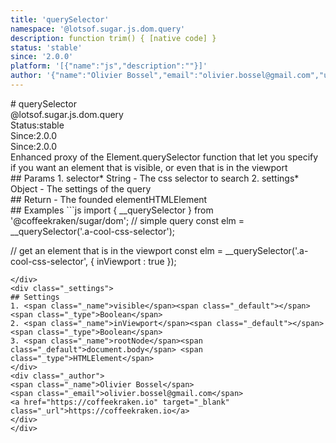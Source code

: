 ```yaml
---
title: 'querySelector'
namespace: '@lotsof.sugar.js.dom.query'
description: function trim() { [native code] }
status: 'stable'
since: '2.0.0'
platform: '[{"name":"js","description":""}]'
author: '{"name":"Olivier Bossel","email":"olivier.bossel@gmail.com","url":"https://coffeekraken.io"}'
---
```

<div class="docmap-mdx">
# querySelector
<div class="_namespace">@lotsof.sugar.js.dom.query</div>
<div class="_metas">
<div class="_status"><span class="_status-label">Status:</span><span class="_status-value -stable">stable</span></div>
<div class="_since"><span class="_since-label">Since:</span><span class="_since-value">2.0.0</span></div>
<div class="_since"><span class="_since-label">Since:</span><span class="_since-value">2.0.0</span></div>
</div>
<div class="_description">
Enhanced proxy of the Element.querySelector function that let you specify
if you want an element that is visible, or even that is in the viewport
</div>
<div class="_params">
## Params
1. <span class="_name">selector<span class="_required">*</span></span><span class="_default"></span> <span class="_type">String</span>
   - The css selector to search
2. <span class="_name">settings<span class="_required">*</span></span><span class="_default"></span> <span class="_type">Object</span>
   - The settings of the query
</div>
<div class="_return">
## Return
- <span class="_description">The founded element</span><span class="_default"></span><span class="_type">HTMLElement</span>
</div>
<div class="_examples">
## Examples
```js
import { __querySelector } from '@coffeekraken/sugar/dom';
// simple query
const elm = __querySelector('.a-cool-css-selector');

// get an element that is in the viewport
const elm = __querySelector('.a-cool-css-selector', {
		inViewport : true
});
```
</div>
<div class="_settings">
## Settings
1. <span class="_name">visible</span><span class="_default"></span> <span class="_type">Boolean</span>
2. <span class="_name">inViewport</span><span class="_default"></span> <span class="_type">Boolean</span>
3. <span class="_name">rootNode</span><span class="_default">document.body</span> <span class="_type">HTMLElement</span>
</div>
<div class="_author">
<span class="_name">Olivier Bossel</span>
<span class="_email">olivier.bossel@gmail.com</span>
<a href="https://coffeekraken.io" target="_blank" class="_url">https://coffeekraken.io</a>
</div>
</div>